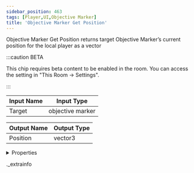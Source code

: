 ```yaml
---
sidebar_position: 463
tags: [Player,UI,Objective Marker]
title: 'Objective Marker Get Position'
---
```


Objective Marker Get Position returns target Objective Marker’s current position for the local player as a vector

:::caution BETA

This chip requires beta content to be enabled in the room. You can access the setting in "This Room -> Settings".

:::

<IChip uuid="0a6b285e-cfb2-4112-88c3-ebe2ba3269a5" />

| Input Name | Input Type |
|-----------|-----------|
| Target | objective marker |

| Output Name | Output Type |
|-----------|-----------|
| Position | vector3 |


<details>
  <summary>Properties</summary>
  <div>
    <div>
    <table>
      <thead>
        <tr>
          <th>Room availability:</th>
          <th>Available everywhere</th>
        </tr>
        <tr>
          <th>Is beta required?</th>
          <th>Yes</th>
        </tr>
        <tr>
          <th>Is this chip a trolling risk?</th>
          <th>No</th>
        </tr>
        <tr>
          <th>Is this chip a role assignment risk?</th>
          <th>No</th>
        </tr>
        <tr>
          <th>Chip UUID</th>
          <th>0a6b285e-cfb2-4112-88c3-ebe2ba3269a5</th>
        </tr>
      </thead>
    </table>
    </div>
  </div>
</details>

._extrainfo
